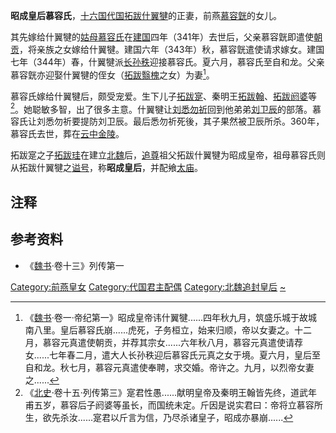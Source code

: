'''昭成皇后慕容氏'''{{BD|4世纪|？|360年||catIdx=M}}，[[十六国|十六国]][[代_(十六国)|代国]][[拓跋什翼犍|拓跋什翼犍]]的正妻，前燕[[慕容皝|慕容皝]]的女儿。

其先嫁给什翼犍的[[慕容氏_(拓跋什翼犍)|姑母慕容氏]]在[[建国_(代)|建国]]四年（341年）去世后，父亲慕容皝即遣使[[朝贡|朝贡]]，将亲族之女嫁给什翼犍。建国六年（343年）秋，慕容皝遣使请求嫁女。建国七年（344年）春，什翼犍派[[长孙秩|长孙秩]]迎接慕容氏。夏六月，慕容氏至自和龙。父亲慕容皝亦迎娶什翼犍的侄女（[[拓跋翳槐|拓跋翳槐]]之女）为妻<ref>《[[魏书|魏书]]·卷一·帝纪第一》昭成皇帝讳什翼犍......四年秋九月，筑盛乐城于故城南八里。皇后慕容氏崩......虎死，子务桓立，始来归顺，帝以女妻之。十二月，慕容元真遣使朝贡，并荐其宗女......六年秋八月，慕容元真遣使请荐女......七年春二月，遣大人长孙秩迎后慕容氏元真之女于境。夏六月，皇后至自和龙。秋七月，慕容元真遣使奉聘，求交婚。帝许之。九月，以烈帝女妻之......</ref>。

慕容氏嫁给什翼犍后，颇受宠爱。生下儿子[[拓跋寔|拓跋寔]]、秦明王[[拓跋翰_(秦王)|拓跋翰]]、[[拓跋阏婆|拓跋阏婆]]等<ref>《[[北史|北史]]·卷十五·列传第三》寔君性愚......献明皇帝及秦明王翰皆先终，道武年甫五岁，慕容后子阏婆等虽长，而国统未定。斤因是说实君曰：帝将立慕容所生，欲先杀汝......寔君以斤言为信，乃尽杀诸皇子，昭成亦暴崩......</ref>。她聪敏多智，出了很多主意。什翼犍让[[刘悉勿祈|刘悉勿祈]]回到他弟弟[[刘卫辰|刘卫辰]]的部落。慕容氏让刘悉勿祈要提防刘卫辰。最后悉勿祈死後，其子果然被卫辰所杀。360年，慕容氏去世，葬在[[云中金陵|云中金陵]]。

拓跋寔之子[[拓跋珪|拓跋珪]]在建立[[北魏|北魏]]后，[[追尊|追尊]]祖父拓跋什翼犍为昭成皇帝，祖母慕容氏则从拓跋什翼犍之[[谥号|谥号]]，称'''昭成皇后'''，并配飨[[太庙|太庙]]。

== 注释 ==

{{Reflist}}

== 参考资料 ==
*《[[魏书|魏书]]·卷十三》列传第一

{{北魏皇后}}

[[Category:前燕皇女|Category:前燕皇女]]
[[Category:代国君主配偶|Category:代国君主配偶]]
[[Category:北魏追封皇后|Category:北魏追封皇后]]
[[Category:慕容姓|~]]